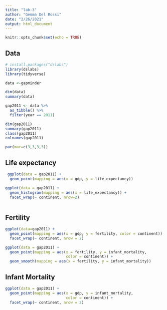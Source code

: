 ```yaml
---
title: "lab-3"
author: "Gemma Del Rossi"
date: "2/26/2021"
output: html_document
---
```


```r
knitr::opts_chunk$set(echo = TRUE)
```

## Data 
```r
# install.packages("dslabs")
library(dslabs) 
library(tidyverse)

data <-gapminder

dim(data)
summary(data)

gap2011 <- data %>% 
  as_tibble() %>% 
  filter(year == 2011)

dim(gap2011)
summary(gap2011)
class(gap2011)
colnames(gap2011)

par(mar=c(3,3,3,3))

```

## Life expectancy 

```r
 ggplot(data = gap2011) + 
  geom_point(mapping = aes(x = gdp, y = life_expectancy))

ggplot(data = gap2011) +
  geom_histogram(mapping = aes(x = life_expectancy)) +
  facet_wrap(~ continent, nrow=2)
 
```

## Fertility 

```r
ggplot(data=gap2011) +
  geom_point(mapping = aes(x = gdp, y = fertility, color = continent)) +
  facet_wrap(~ continent, nrow = 2)

ggplot(data = gap2011) +
  geom_point(mapping = aes(x = fertility, y = infant_mortality, 
                           color = continent)) +
  geom_smooth(mapping = aes(x = fertility, y = infant_mortality))

```


## Infant Mortality

```r
ggplot(data = gap2011) +
  geom_point(mapping = aes(x = gdp, y = infant_mortality, 
                           color = continent)) +
  facet_wrap(~ continent, nrow = 2)

```
